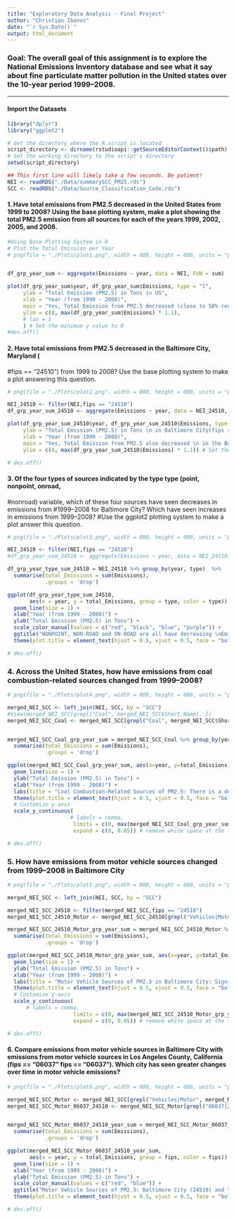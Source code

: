 ```yaml
---
title: "Exploratory Data Analysis - Final Project"
author: "Christian Ibanez"
date: "`r Sys.Date()`"
output: html_document
---
```

### Goal: The overall goal of this assignment is to explore the National Emissions Inventory database and see what it say about fine particulate matter pollution in the United states over the 10-year period 1999–2008.

---

#### Import the Datasets

```r
library("dplyr")
library("ggplot2")

# Get the directory where the R script is located
script_directory <- dirname(rstudioapi::getSourceEditorContext()$path)
# Set the working directory to the script's directory
setwd(script_directory)

## This first line will likely take a few seconds. Be patient!
NEI <- readRDS("./Data/summarySCC_PM25.rds")
SCC <- readRDS("./Data/Source_Classification_Code.rds")
```

#### 1. Have total emissions from PM2.5 decreased in the United States from 1999 to 2008? Using the base plotting system, make a plot showing the total PM2.5 emission from all sources for each of the years 1999, 2002, 2005, and 2008.

```r
#Using Base Plotting System in R
# Plot the Total Emission per Year
# png(file = "./Plots/plot1.png", width = 800, height = 600, units = "px", pointsize = 12)


df_grp_year_sum <- aggregate(Emissions ~ year, data = NEI, FUN = sum)

plot(df_grp_year_sum$year, df_grp_year_sum$Emissions, type = "l",
     ylab = "Total Emission (PM2.5) in Tons in US",
     xlab = "Year (from 1999 - 2008)",
     main = "Yes, Total Emission from PM2.5 decreased (close to 50% reduction)\n in the US  from 1999 to 2008",
     ylim = c(0, max(df_grp_year_sum$Emissions) * 1.1),
     # las = 1
     ) # Set the minimum y value to 0
#dev.off()
```


#### 2.  Have total emissions from PM2.5 decreased in the Baltimore City, Maryland (
#fips == "24510") from 1999 to 2008? Use the base plotting system to make a plot answering this question.

```r
# png(file = "./Plots/plot2.png", width = 800, height = 600, units = "px", pointsize = 12)

NEI_24510 <- filter(NEI,fips == "24510")
df_grp_year_sum_24510 <- aggregate(Emissions ~ year, data = NEI_24510, FUN = sum)

plot(df_grp_year_sum_24510$year, df_grp_year_sum_24510$Emissions, type = "l", 
     ylab = "Total Emission (PM2.5) in Tons \n in Baltimore City(fips == 24510)",
     xlab = "Year (from 1999 - 2008)",
     main = "Yes, Total Emission from PM2.5 also decreased \n in the Baltimore City, Maryland from 1999 to 2008",
     ylim = c(0, max(df_grp_year_sum_24510$Emissions) * 1.1)) # Set the minimum y value to 0

# dev.off()
```

#### 3. Of the four types of sources indicated by the type type (point, nonpoint, onroad, 
#nonroad) variable, which of these four sources have seen decreases in emissions from 
#1999–2008 for Baltimore City? Which have seen increases in emissions from 1999–2008? 
#Use the ggplot2 plotting system to make a plot answer this question.

```r
# png(file = "./Plots/plot3.png", width = 800, height = 600, units = "px", pointsize = 12)

NEI_24510 <- filter(NEI,fips == "24510")
#df_grp_year_sum_24510 <- aggregate(Emissions ~ year, data = NEI_24510, FUN = sum)

df_grp_year_type_sum_24510 = NEI_24510 %>% group_by(year, type)  %>%
  summarise(total_Emissions = sum(Emissions),
            .groups = 'drop')

ggplot(df_grp_year_type_sum_24510, 
       aes(x = year, y = total_Emissions, group = type, color = type)) +
  geom_line(size = 1) +
  xlab("Year (from 1999 - 2008)") +
  ylab("Total Emission (PM2.5) in Tons") +
  scale_color_manual(values = c("red", "black", "blue", "purple")) +
  ggtitle("NONPOINT, NON-ROAD and ON-ROAD are all have decreasing \nEmission Trend from 1999-2008 but for the POINT, there is a increasing \nTrend from 1999-2005 and decreasing from 2005-2008") + 
  theme(plot.title = element_text(hjust = 0.5, vjust = 0.5, face = "bold")) 

# dev.off()
```

### 4. Across the United States, how have emissions from coal combustion-related sources changed from 1999–2008?

```r
# png(file = "./Plots/plot4.png", width = 800, height = 600, units = "px", pointsize = 12)

merged_NEI_SCC <- left_join(NEI, SCC, by = "SCC")
#View(merged_NEI_SCC[grepl("Coal", merged_NEI_SCC$Short.Name), ])
merged_NEI_SCC_Coal <- merged_NEI_SCC[grepl("Coal", merged_NEI_SCC$Short.Name), ]


merged_NEI_SCC_Coal_grp_year_sum = merged_NEI_SCC_Coal %>% group_by(year)  %>%
  summarise(total_Emissions = sum(Emissions),
            .groups = 'drop')

ggplot(merged_NEI_SCC_Coal_grp_year_sum, aes(x=year, y=total_Emissions)) +
  geom_line(size = 1) + 
  ylab("Total Emission (PM2.5) in Tons") +
  xlab("Year (from 1999 - 2008)") +
  labs(title = "Coal Combustion-Related Sources of PM2.5: There is a decrease \n from 1998 to 2002, slight increase from 2002 to 2005 and \nsignificant decrease from 2005 to 2008") + # add a chart title
  theme(plot.title = element_text(hjust = 0.5, vjust = 0.5, face = "bold"))  + # center the title horizontally and vertically
  # Customize y-axis
  scale_y_continuous(
                    # labels = comma, 
                     limits = c(0, max(merged_NEI_SCC_Coal_grp_year_sum$total_Emissions) * 1.1), # set the maximum limit 10% higher than the max value of y
                     expand = c(0, 0.05)) # remove white space at the top of the chart

# dev.off()
```

### 5. How have emissions from motor vehicle sources changed from 1999–2008 in Baltimore City

```r
# png(file = "./Plots/plot5.png", width = 800, height = 600, units = "px", pointsize = 12)

merged_NEI_SCC <- left_join(NEI, SCC, by = "SCC")

merged_NEI_SCC_24510 <- filter(merged_NEI_SCC,fips == "24510")
merged_NEI_SCC_24510_Motor <- merged_NEI_SCC_24510[grepl("Vehicles|Motor", merged_NEI_SCC_24510$Short.Name), ]

merged_NEI_SCC_24510_Motor_grp_year_sum = merged_NEI_SCC_24510_Motor %>% group_by(year)  %>%
  summarise(total_Emissions = sum(Emissions),
            .groups = 'drop')

ggplot(merged_NEI_SCC_24510_Motor_grp_year_sum, aes(x=year, y=total_Emissions)) +
  geom_line(size = 1) + 
  ylab("Total Emission (PM2.5) in Tons") +
  xlab("Year (from 1999 - 2008)") +
  labs(title = "Motor Vehicle Sources of PM2.5 in Baltimore City: Significant \ndecrease from 1998 to 2002, slight decrease from 2002 to 2008") + # add a chart title
  theme(plot.title = element_text(hjust = 0.5, vjust = 0.5, face = "bold"))  + # center the title horizontally and vertically
  # Customize y-axis
  scale_y_continuous(
      # labels = comma, 
                     limits = c(0, max(merged_NEI_SCC_24510_Motor_grp_year_sum$total_Emissions) * 1.1), # set the maximum limit 10% higher than the max value of y
                     expand = c(0, 0.05)) # remove white space at the top of the chart

# dev.off()
```

#### 6. Compare emissions from motor vehicle sources in Baltimore City with emissions from motor vehicle sources in Los Angeles County, California (fips == "06037" fips == "06037"). Which city has seen greater changes over time in motor vehicle emissions?

```r
# png(file = "./Plots/plot6.png", width = 800, height = 600, units = "px", pointsize = 12)

merged_NEI_SCC_Motor <- merged_NEI_SCC[grepl("Vehicles|Motor", merged_NEI_SCC$Short.Name), ]
merged_NEI_SCC_Motor_06037_24510 <- merged_NEI_SCC_Motor[grepl("06037|24510", merged_NEI_SCC_Motor$fips), ]


merged_NEI_SCC_Motor_06037_24510_year_sum = merged_NEI_SCC_Motor_06037_24510 %>% group_by(year, fips)  %>%
  summarise(total_Emissions = sum(Emissions),
            .groups = 'drop')

ggplot(merged_NEI_SCC_Motor_06037_24510_year_sum, 
       aes(x = year, y = total_Emissions, group = fips, color = fips)) +
  geom_line(size = 1) +
  xlab("Year (from 1999 - 2008)") +
  ylab("Total Emission (PM2.5) in Tons") +
  scale_color_manual(values = c("red", "blue")) +
  ggtitle("Motor Vehicle Sources of PM2.5: Baltimore City (24510) and \nLos Angeles City (06037) are both have decreasing Total \n Emission Trend from 1999-2008 but for the Los Angeles City , \n the Decreasing Trend is more significant") +
  theme(plot.title = element_text(hjust = 0.5, vjust = 0.5, face = "bold")) 

# dev.off()
```
